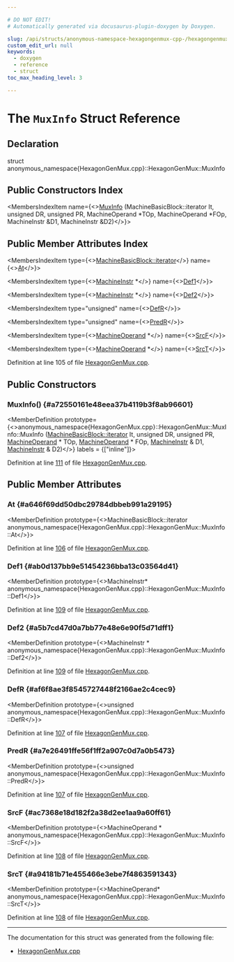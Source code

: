 ```yaml
---

# DO NOT EDIT!
# Automatically generated via docusaurus-plugin-doxygen by Doxygen.

slug: /api/structs/anonymous-namespace-hexagongenmux-cpp-/hexagongenmux/muxinfo
custom_edit_url: null
keywords:
  - doxygen
  - reference
  - struct
toc_max_heading_level: 3

---
```





# The `MuxInfo` Struct Reference

<DoxygenPage pluginConfig={pluginConfig}>



## Declaration

<CodeBlock>struct anonymous_namespace{HexagonGenMux.cpp}::HexagonGenMux::MuxInfo</CodeBlock>

## Public Constructors Index

<MembersIndex>

<MembersIndexItem
  name={<><a href="#a72550161e48eea37b4119b3f8ab96601">MuxInfo</a> (MachineBasicBlock::iterator It, unsigned DR, unsigned PR, MachineOperand &#42;TOp, MachineOperand &#42;FOp, MachineInstr &amp;D1, MachineInstr &amp;D2)</>}>
</MembersIndexItem>

</MembersIndex>

## Public Member Attributes Index

<MembersIndex>

<MembersIndexItem
  type={<><a href="/docs/api/classes/llvm/machinebasicblock/#ae34c996b58df9b9ce6695a0c8b70c533">MachineBasicBlock::iterator</a></>}
  name={<><a href="#a646f69dd50dbc29784dbbeb991a29195">At</a></>}>
</MembersIndexItem>

<MembersIndexItem
  type={<><a href="/docs/api/classes/llvm/machineinstr">MachineInstr</a> &#42;</>}
  name={<><a href="#ab0d137bb9e51454236bba13c03564d41">Def1</a></>}>
</MembersIndexItem>

<MembersIndexItem
  type={<><a href="/docs/api/classes/llvm/machineinstr">MachineInstr</a> &#42;</>}
  name={<><a href="#a5b7cd47d0a7bb77e48e6e90f5d71dff1">Def2</a></>}>
</MembersIndexItem>

<MembersIndexItem
  type="unsigned"
  name={<><a href="#af6f8ae3f8545727448f2166ae2c4cec9">DefR</a></>}>
</MembersIndexItem>

<MembersIndexItem
  type="unsigned"
  name={<><a href="#a7e26491ffe56f1ff2a907c0d7a0b5473">PredR</a></>}>
</MembersIndexItem>

<MembersIndexItem
  type={<><a href="/docs/api/classes/llvm/machineoperand">MachineOperand</a> &#42;</>}
  name={<><a href="#ac7368e18d182f2a38d2ee1aa9a60ff61">SrcF</a></>}>
</MembersIndexItem>

<MembersIndexItem
  type={<><a href="/docs/api/classes/llvm/machineoperand">MachineOperand</a> &#42;</>}
  name={<><a href="#a94181b71e455466e3ebe7f4863591343">SrcT</a></>}>
</MembersIndexItem>

</MembersIndex>


Definition at line 105 of file <a href="/docs/api/files/lib/lib/target/lib/target/hexagon/hexagongenmux-cpp">HexagonGenMux.cpp</a>.

<SectionDefinition>

## Public Constructors

### MuxInfo() {#a72550161e48eea37b4119b3f8ab96601}

<MemberDefinition
  prototype={<>anonymous&#95;namespace&#123;HexagonGenMux.cpp&#125;::HexagonGenMux::MuxInfo::MuxInfo (<a href="/docs/api/classes/llvm/machinebasicblock/#ae34c996b58df9b9ce6695a0c8b70c533">MachineBasicBlock::iterator</a> It, unsigned DR, unsigned PR, <a href="/docs/api/classes/llvm/machineoperand">MachineOperand</a> &#42; TOp, <a href="/docs/api/classes/llvm/machineoperand">MachineOperand</a> &#42; FOp, <a href="/docs/api/classes/llvm/machineinstr">MachineInstr</a> &amp; D1, <a href="/docs/api/classes/llvm/machineinstr">MachineInstr</a> &amp; D2)</>}
  labels = {["inline"]}>

Definition at line <a href="/docs/api/files/lib/lib/target/lib/target/hexagon/hexagongenmux-cpp/#l00111">111</a> of file <a href="/docs/api/files/lib/lib/target/lib/target/hexagon/hexagongenmux-cpp">HexagonGenMux.cpp</a>.
</MemberDefinition>

</SectionDefinition>

<SectionDefinition>

## Public Member Attributes

### At {#a646f69dd50dbc29784dbbeb991a29195}

<MemberDefinition
  prototype={<>MachineBasicBlock::iterator anonymous&#95;namespace&#123;HexagonGenMux.cpp&#125;::HexagonGenMux::MuxInfo::At</>}>

Definition at line <a href="/docs/api/files/lib/lib/target/lib/target/hexagon/hexagongenmux-cpp/#l00106">106</a> of file <a href="/docs/api/files/lib/lib/target/lib/target/hexagon/hexagongenmux-cpp">HexagonGenMux.cpp</a>.
</MemberDefinition>

### Def1 {#ab0d137bb9e51454236bba13c03564d41}

<MemberDefinition
  prototype={<>MachineInstr&#42; anonymous&#95;namespace&#123;HexagonGenMux.cpp&#125;::HexagonGenMux::MuxInfo::Def1</>}>

Definition at line <a href="/docs/api/files/lib/lib/target/lib/target/hexagon/hexagongenmux-cpp/#l00109">109</a> of file <a href="/docs/api/files/lib/lib/target/lib/target/hexagon/hexagongenmux-cpp">HexagonGenMux.cpp</a>.
</MemberDefinition>

### Def2 {#a5b7cd47d0a7bb77e48e6e90f5d71dff1}

<MemberDefinition
  prototype={<>MachineInstr &#42; anonymous&#95;namespace&#123;HexagonGenMux.cpp&#125;::HexagonGenMux::MuxInfo::Def2</>}>

Definition at line <a href="/docs/api/files/lib/lib/target/lib/target/hexagon/hexagongenmux-cpp/#l00109">109</a> of file <a href="/docs/api/files/lib/lib/target/lib/target/hexagon/hexagongenmux-cpp">HexagonGenMux.cpp</a>.
</MemberDefinition>

### DefR {#af6f8ae3f8545727448f2166ae2c4cec9}

<MemberDefinition
  prototype={<>unsigned anonymous&#95;namespace&#123;HexagonGenMux.cpp&#125;::HexagonGenMux::MuxInfo::DefR</>}>

Definition at line <a href="/docs/api/files/lib/lib/target/lib/target/hexagon/hexagongenmux-cpp/#l00107">107</a> of file <a href="/docs/api/files/lib/lib/target/lib/target/hexagon/hexagongenmux-cpp">HexagonGenMux.cpp</a>.
</MemberDefinition>

### PredR {#a7e26491ffe56f1ff2a907c0d7a0b5473}

<MemberDefinition
  prototype={<>unsigned anonymous&#95;namespace&#123;HexagonGenMux.cpp&#125;::HexagonGenMux::MuxInfo::PredR</>}>

Definition at line <a href="/docs/api/files/lib/lib/target/lib/target/hexagon/hexagongenmux-cpp/#l00107">107</a> of file <a href="/docs/api/files/lib/lib/target/lib/target/hexagon/hexagongenmux-cpp">HexagonGenMux.cpp</a>.
</MemberDefinition>

### SrcF {#ac7368e18d182f2a38d2ee1aa9a60ff61}

<MemberDefinition
  prototype={<>MachineOperand &#42; anonymous&#95;namespace&#123;HexagonGenMux.cpp&#125;::HexagonGenMux::MuxInfo::SrcF</>}>

Definition at line <a href="/docs/api/files/lib/lib/target/lib/target/hexagon/hexagongenmux-cpp/#l00108">108</a> of file <a href="/docs/api/files/lib/lib/target/lib/target/hexagon/hexagongenmux-cpp">HexagonGenMux.cpp</a>.
</MemberDefinition>

### SrcT {#a94181b71e455466e3ebe7f4863591343}

<MemberDefinition
  prototype={<>MachineOperand&#42; anonymous&#95;namespace&#123;HexagonGenMux.cpp&#125;::HexagonGenMux::MuxInfo::SrcT</>}>

Definition at line <a href="/docs/api/files/lib/lib/target/lib/target/hexagon/hexagongenmux-cpp/#l00108">108</a> of file <a href="/docs/api/files/lib/lib/target/lib/target/hexagon/hexagongenmux-cpp">HexagonGenMux.cpp</a>.
</MemberDefinition>

</SectionDefinition>

<hr/>

The documentation for this struct was generated from the following file:

<ul>
<li><a href="/docs/api/files/lib/lib/target/lib/target/hexagon/hexagongenmux-cpp">HexagonGenMux.cpp</a></li>
</ul>

</DoxygenPage>
